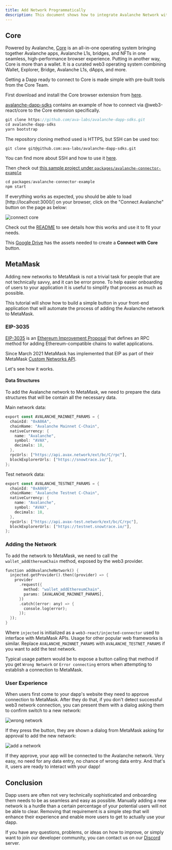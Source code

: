 ```yaml
---
title: Add Network Programmatically
description: This document shows how to integrate Avalanche Network with your dApp, either using Core or MetaMask.
---
```


## Core

Powered by Avalanche, [Core](https://core.app/en/) is an all-in-one operating system bringing together Avalanche apps, Avalanche L1s, bridges, and NFTs in one seamless, high-performance browser experience. Putting in another way, Core is more than a wallet. It is a curated web3 operating system combining Wallet, Explorer, Bridge, Avalanche L1s, dApps, and more.

Getting a Dapp ready to connect to Core is made simple with pre-built tools from the Core Team.

First download and install the Core browser extension from [here](https://chrome.google.com/webstore/detail/core/agoakfejjabomempkjlepdflaleeobhb).

[avalanche-dapp-sdks](https://github.com/ava-labs/avalanche-dapp-sdks) contains an example of how to connect via @web3-react/core to the Core extension specifically.

```rust
git clone https://github.com/ava-labs/avalanche-dapp-sdks.git
cd avalanche-dapp-sdks
yarn bootstrap
```

<Callout title="Note">
The repository cloning method used is HTTPS, but SSH can be used too:

`git clone git@github.com:ava-labs/avalanche-dapp-sdks.git`

You can find more about SSH and how to use it [here](https://docs.github.com/en/authentication/connecting-to-github-with-ssh/about-ssh).   
</Callout>

Then check out [this sample project under `packages/avalanche-connector-example`](https://github.com/ava-labs/avalanche-dapp-sdks/tree/alpha-release/packages/web3-react-core-connector)

```rust
cd packages/avalanche-connector-example
npm start
```

If everything works as expected, you should be able to load \[http://localhost:3000/\] on your browser, click on the "Connect Avalanche" button on the page as below:

![connect core](/images/add-network1.jpeg)

Check out the [README](https://github.com/ava-labs/avalanche-dapp-sdks/tree/alpha-release/packages/web3-react-core-connector) to see details how this works and use it to fit your needs.

This [Google Drive](https://drive.google.com/drive/folders/1pQ98mIs65ET9JBGThzAAlGKv85BuQCAu?usp=sharing) has the assets needed to create a **Connect with Core** button.

## MetaMask

Adding new networks to MetaMask is not a trivial task for people that are not technically savvy, and it can be error prone. To help easier onboarding of users to your application it is useful to simplify that process as much as possible.

This tutorial will show how to build a simple button in your front-end application that will automate the process of adding the Avalanche network to MetaMask.

### EIP-3035

[EIP-3035](https://eips.ethereum.org/EIPS/eip-3085) is an [Ethereum Improvement Proposal](https://eips.ethereum.org/) that defines an RPC method for adding Ethereum-compatible chains to wallet applications.

Since March 2021 MetaMask has implemented that EIP as part of their MetaMask [Custom Networks API](https://consensys.net/blog/metamask/connect-users-to-layer-2-networks-with-the-metamask-custom-networks-api/).

Let's see how it works.

#### Data Structures

To add the Avalanche network to MetaMask, we need to prepare the data structures that will be contain all the necessary data.

Main network data:

```rust
export const AVALANCHE_MAINNET_PARAMS = {
  chainId: "0xA86A",
  chainName: "Avalanche Mainnet C-Chain",
  nativeCurrency: {
    name: "Avalanche",
    symbol: "AVAX",
    decimals: 18,
  },
  rpcUrls: ["https://api.avax.network/ext/bc/C/rpc"],
  blockExplorerUrls: ["https://snowtrace.io/"],
};
```

Test network data:

```rust
export const AVALANCHE_TESTNET_PARAMS = {
  chainId: "0xA869",
  chainName: "Avalanche Testnet C-Chain",
  nativeCurrency: {
    name: "Avalanche",
    symbol: "AVAX",
    decimals: 18,
  },
  rpcUrls: ["https://api.avax-test.network/ext/bc/C/rpc"],
  blockExplorerUrls: ["https://testnet.snowtrace.io/"],
};
```

### Adding the Network

To add the network to MetaMask, we need to call the `wallet_addEthereumChain` method, exposed by the web3 provider.

```rust
function addAvalancheNetwork() {
  injected.getProvider().then((provider) => {
    provider
      .request({
        method: "wallet_addEthereumChain",
        params: [AVALANCHE_MAINNET_PARAMS],
      })
      .catch((error: any) => {
        console.log(error);
      });
  });
}
```

Where `injected` is initialized as a `web3-react/injected-connector` used to interface with MetaMask APIs. Usage for other popular web frameworks is similar. Replace `AVALANCHE_MAINNET_PARAMS` with `AVALANCHE_TESTNET_PARAMS` if you want to add the test network.

Typical usage pattern would be to expose a button calling that method if you get `Wrong Network` or `Error connecting` errors when attempting to establish a connection to MetaMask.

### User Experience

When users first come to your dapp's website they need to approve connection to MetaMask. After they do that, if you don't detect successful web3 network connection, you can present them with a dialog asking them to confirm switch to a new network:

![wrong network](/images/add-network2.png)

If they press the button, they are shown a dialog from MetaMask asking for approval to add the new network:

![add a network](/images/add-network3.png)

If they approve, your app will be connected to the Avalanche network. Very easy, no need for any data entry, no chance of wrong data entry. And that's it, users are ready to interact with your dapp!

## Conclusion

Dapp users are often not very technically sophisticated and onboarding them needs to be as seamless and easy as possible. Manually adding a new network is a hurdle than a certain percentage of your potential users will not be able to clear. Removing that requirement is a simple step that will enhance their experience and enable more users to get to actually use your dapp.

If you have any questions, problems, or ideas on how to improve, or simply want to join our developer community, you can contact us on our [Discord](https://chat.avalabs.org/) server.
